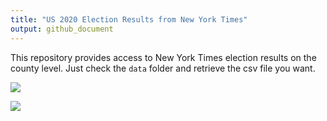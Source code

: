 ```yaml
---
title: "US 2020 Election Results from New York Times"
output: github_document
---
```


This repository provides access to New York Times election results on the county level. Just check the `data` folder and retrieve the csv file you want.

![](images/us2020map.png)


![](images/kanye_map.png)

